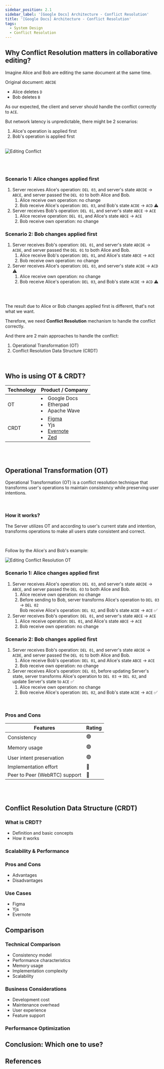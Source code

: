 ```yaml
---
sidebar_position: 2.1
sidebar_label: '[Google Docs] Architecture - Conflict Resolution'
title: '[Google Docs] Architecture - Conflict Resolution'
tags:
  - System Design
  - Conflict Resolution
---
```


## Why Conflict Resolution matters in collaborative editing?

Imagine Alice and Bob are editing the same document at the same time.

Original document: `ABCDE`
- Alice deletes `D`
- Bob deletes `B`

As our expected, the client and server should handle the conflict correctly to `ACE`.

But network latency is unpredictable, there might be 2 scenarios:
1. Alice's operation is applied first
2. Bob's operation is applied first

<br />

<img src="/img/editing-conflict.png" alt="Editing Conflict" />

<br /><br />

### Scenario 1: Alice changes applied first
1. Server receives Alice's operation: `DEL 03`, and server's state `ABCDE` -> `ABCE`,
and server passed the `DEL 03` to both Alice and Bob.
   1. Alice receive own operation: no change
   2. Bob receive Alice's operation: `DEL 03`, and Bob's state `ACDE` -> `ACD` ⚠️
2. Server receives Bob's operation: `DEL 01`, and server's state `ABCE` -> `ACE`
   1. Alice receive operation: `DEL 01`, and Alice's state `ABCE` -> `ACE`
   2. Bob receive own operation: no change

### Scenario 2: Bob changes applied first
1. Server receives Bob's operation: `DEL 01`, and server's state `ABCDE` -> `ACDE`,
and server passed the `DEL 01` to both Alice and Bob.
   1. Alice receive Bob's operation: `DEL 01`, and Alice's state `ABCE` -> `ACE`
   2. Bob receive own operation: no change
2. Server receives Alice's operation: `DEL 03`, and server's state `ACDE` -> `ACD` ⚠️
   1. Alice receive own operation: no change
   2. Bob receive Alice's operation: `DEL 03`, and Bob's state `ACDE` -> `ACD` ⚠️

<br /><br />

The result due to Alice or Bob changes applied first is different, that's not what we want.

Therefore, we need **Conflict Resolution** mechanism to handle the conflict correctly.

And there are 2 main approaches to handle the conflict:
1. Operational Transformation (OT)
2. Conflict Resolution Data Structure (CRDT)

<br />

## Who is using OT & CRDT?

| Technology | Product / Company |
|------------|------------------|
| OT | <li>Google Docs</li><li>Etherpad</li><li>Apache Wave</li> |
| CRDT | <li>[Figma](https://www.figma.com/blog/how-figmas-multiplayer-technology-works/)</li><li>Yjs</li><li>[Evernote](https://evernote.com/blog/future-proofing-evernotes-foundations)</li><li>[Zed](https://zed.dev/blog/crdts)</li> |

<br /><br />

## Operational Transformation (OT)

Operational Transformation (OT) is a conflict resolution technique that transforms user's operations to maintain consistency while preserving user intentions.

<br />

### How it works?

The Server utilizes OT and according to user's current state and intention, transforms operations to make all users state consistent and correct.

<br />

Follow by the Alice's and Bob's example:

<img src="/img/editing-conflict-resolution.png" alt="Editing Conflict Resolution OT" />

### Scenario 1: Alice changes applied first
1. Server receives Alice's operation: `DEL 03`, and server's state `ABCDE` -> `ABCE`,
and server passed the `DEL 03` to both Alice and Bob.
   1. Alice receive own operation: no change
   2. Before sending to Bob, server transforms Alice's operation to `DEL 03` -> `DEL 02`<br />
   Bob receive Alice's operation: `DEL 02`, and Bob's state `ACDE` -> `ACE` ✅
2. Server receives Bob's operation: `DEL 01`, and server's state `ABCE` -> `ACE`
   1. Alice receive operation: `DEL 01`, and Alice's state `ABCE` -> `ACE`
   2. Bob receive own operation: no change

### Scenario 2: Bob changes applied first
1. Server receives Bob's operation: `DEL 01`, and server's state `ABCDE` -> `ACDE`,
and server passed the `DEL 01` to both Alice and Bob.
   1. Alice receive Bob's operation: `DEL 01`, and Alice's state `ABCE` -> `ACE`
   2. Bob receive own operation: no change
2. Server receives Alice's operation: `DEL 03`, before updating Server's state,
server transforms Alice's operation to `DEL 03` -> `DEL 02`, and update Server's state to `ACE` ✅<br />
   1. Alice receive own operation: no change
   2. Bob receive Alice's operation: `DEL 02`, and Bob's state `ACDE` -> `ACE` ✅

<br />

### Pros and Cons

| Features | Rating |
|------|------|
| Consistency | 🟢 |
| Memory usage | 🟢 |
| User intent preservation | 🟢 |
| Implementation effort | 🔴 |
| Peer to Peer (WebRTC) support | 🔴 |



<br /><br />

## Conflict Resolution Data Structure (CRDT)

### What is CRDT?
- Definition and basic concepts
- How it works

### Scalability & Performance

### Pros and Cons
- Advantages
- Disadvantages

### Use Cases
- Figma
- Yjs
- Evernote


## Comparison

### Technical Comparison
- Consistency model
- Performance characteristics
- Memory usage
- Implementation complexity
- Scalability

### Business Considerations
- Development cost
- Maintenance overhead
- User experience
- Feature support

### Performance Optimization

## Conclusion: Which one to use?


## References





<br />